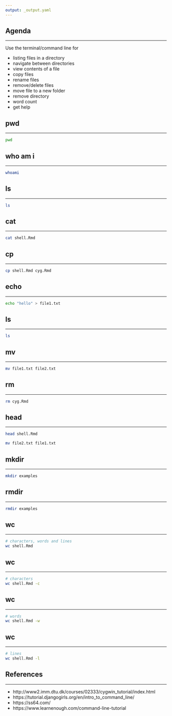 ```yaml
---
output: _output.yaml
---
```


## {data-background="shell_banner.png"}

## Agenda

<hr>

Use the terminal/command line for

- listing files in a directory
- navigate between directories
- view contents of a file
- copy files
- rename files
- remove/delete files
- move file to a new folder
- remove directory
- word count
- get help

## pwd

<hr>

```sh
pwd
```

## who am i

<hr>

```sh
whoami
```

## ls

<hr>

```sh
ls
```

## cat

<hr>

```sh
cat shell.Rmd
```

## cp

<hr>

```sh
cp shell.Rmd cyg.Rmd
```

## echo

<hr>

```sh
echo "hello" > file1.txt
```

## ls

<hr>

```sh
ls
```

## mv

<hr>

```sh
mv file1.txt file2.txt
```

## rm

<hr>

```sh
rm cyg.Rmd
```

## head

<hr>

```sh
head shell.Rmd
```

```sh
mv file2.txt file1.txt
```

## mkdir

<hr>

```sh
mkdir examples
```

## rmdir

<hr>

```sh
rmdir examples
```

## wc

<hr>

```sh
# characters, words and lines
wc shell.Rmd
```

## wc

<hr>

```sh
# characters
wc shell.Rmd -c
```

## wc

<hr>

```sh
# words
wc shell.Rmd -w
```

## wc

<hr>

```sh
# lines
wc shell.Rmd -l
```


## References

<hr>

- http://www2.imm.dtu.dk/courses/02333/cygwin_tutorial/index.html
- https://tutorial.djangogirls.org/en/intro_to_command_line/
- https://ss64.com/
- https://www.learnenough.com/command-line-tutorial

## {data-background="thankyou.png"}
